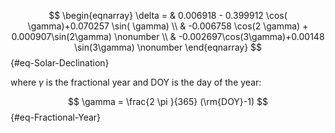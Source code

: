 
$$
\begin{eqnarray}
\delta = & 0.006918 - 0.399912 \cos( \gamma)+0.070257 \sin( \gamma)  \\
         & -0.006758 \cos(2 \gamma) + 0.000907\sin(2\gamma) \nonumber \\
         & -0.002697\cos(3\gamma)+0.00148 \sin(3\gamma) \nonumber 
\end{eqnarray}
$${#eq-Solar-Declination}

where $\gamma$ is the fractional year and DOY is the day of the year:

$$
\gamma = \frac{2 \pi }{365} (\rm{DOY}-1) 
$${#eq-Fractional-Year}